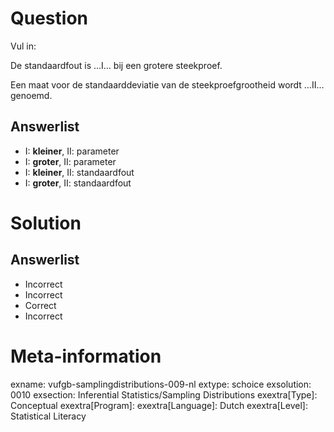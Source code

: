 Question
========
  
  Vul in:
  
  De standaardfout is ...I... bij een grotere steekproef.

Een maat voor de standaarddeviatie van de steekproefgrootheid wordt ...II... genoemd.

Answerlist
----------
  * I: **kleiner**,   II: parameter
* I: **groter**,    II: parameter
* I: **kleiner**,   II: standaardfout
* I: **groter**,    II: standaardfout

Solution
========
  
  Answerlist
----------
  * Incorrect
* Incorrect
* Correct
* Incorrect

Meta-information
================
  
  exname: vufgb-samplingdistributions-009-nl
extype: schoice
exsolution: 0010
exsection: Inferential Statistics/Sampling Distributions
exextra[Type]: Conceptual
exextra[Program]: 
  exextra[Language]: Dutch
exextra[Level]: Statistical Literacy